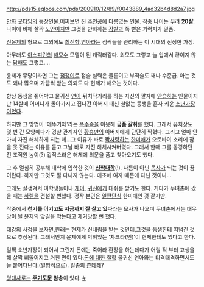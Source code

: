 http://pds15.egloos.com/pds/200910/12/89/f0043889_4ad32b4d8d2a7.jpg

[[만화]] [[굿타임]]의 등장인물.어찌보면 진 [[주인공]]에 다름없는 인물. 작중 나이는 무려 '''20살'''. 나이에 비해 살짝 [[노안]]이지만 그것을 만회하는 [[장발]]과 쭉 뻗은 기럭지가 일품.

[[신윤제]]의 형으로 그외에도 [[최진향]],[[연아]]라는 짐짝들을 관리하는 이 시대의 진정한 가장.

아무래도 [[아스피린]]의 [[해모수]] 모델이 된 캐릭터같다. 외모도 그렇고 늘 입에서 끊이지 않는 [[담배]]도 그렇고....

윤제가 무당이라면 그는 [[점쟁이]]로 점술 실력은 물론이고 부적술도 꽤나 수준급. 아는 것도 꽤나 많으며 가끔씩 받는 의뢰도 다 현제가 해오는 것이다. 

항상 동생을 쥐어박고 물귀신 [[연아]] 뒤치닥거리를 하는 자신의 팔자에 [[안습]]하는 인물이지만 14살때 어머니가 돌아가시고 집나간 아버지 대신 철없는 동생을 혼자 키운 [[소년가장]]이었다.

하지만 그 방법이 '메뚜기떼'라는 [[폭주족]]을 이용해 '''금품 갈취'''를 했다. 그래서 유치장도 몇 번 간 모양에다가 경찰 관계자인 [[황승만]]의 아버지에게 단단히 찍혔다. 그리고 얼마 안가서 자진 해체하게 되는 데...그 이유가 바로 [[짝사랑]]하는 [[한미애]]가 오토바이 소리에 잠을 못 잔다는 이유를 듣고 그날 바로 자진 해체시켜버렸다. 그래서 한때 그를 동경하던 전 조직원 놈이(?) 갑작스러운 해체에 의문을 품고 찾아오기도 했다.

그 후 열심히 공부해 대학에 입학한 것이 '''[[신학대학]]'''(!). 다름이 아닌 [[목사]]가 되는 것이 꿈이란다. 하지만 그것도 잘 다니지 않는다. 애초에 여자 때문에 다닌 것이니...

그래도 잘생겨서 여학생들이나 [[게이]], [[귀신]]에게 대쉬를 받기도 한다. 게다가 무녀촌에 갔을 때는 [[하렘]]을 건설할 뻔했다. 정작 본인은 [[일편단심]] 한미애인 것 같지만.

작중에서 '''천기를 어기고도 지금까지 잘 살고 있다'''라는 묘사가 나오며 무녀촌에서는 대무당이 될 윤제의 앞길을 막는다고 제거당할 뻔 했다. 

대강의 사정을 보자면,원래는 현제가 신내림을 받는 것인데,그것을 동생한테 떠넘긴 것으로 추정된다. 그래서인지 윤제에게 박혀있는 '챠크라(인)'이 현제한테도 있다고 한다.

일찍 소년가장이 되어서 그런지 돈에는 죽어라 환장을 하는데다가 어릴 적 부터 고생을 해 살짝 삐뚤어지고 거친 면이 있다.[http://pds15.egloos.com/pds/200910/12/89/f0043889_4ad32bf492ae9.jpg 돈에 대한 철학] 물귀신 연아와는 티격태격하면서도 늘 붙어다닌다.(일방적으로). 일종의 [[츤데레]]?

[[명대사]]로는 '''[[주기도문]] 암송'''이 있다. [http://pds15.egloos.com/pds/200907/09/89/f0043889_4a54b8083a619.jpg #]
